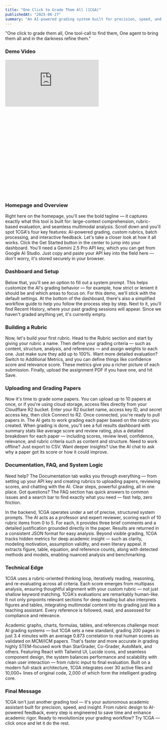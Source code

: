 ```yaml
---
title: "One Click to Grade Them All (1CGA)"
publishedAt: "2025-06-27"
summary: "An AI-powered grading system built for precision, speed, and insight. From rubric design to AI-powered feedback, every step is engineered to save time and enhance academic rigor."
---
```


<div class="mb-10 p-6 px-8 border border-l-4 border-neutral-300 dark:border-neutral-700 bg-neutral-50 dark:bg-neutral-900/50 rounded-lg" style="transition: all 0.3s ease;" onmouseover="this.style.boxShadow = document.documentElement.classList.contains('dark') ? '8px 8px 0px 0px rgba(255,255,255,0.1)' : '8px 8px 0px 0px rgba(0,0,0,0.15)'" onmouseout="this.style.boxShadow='none'">
  <p class="text-xl md:text-2xl text-neutral-700 dark:text-neutral-300 leading-relaxed" style="font-family: var(--font-headline);">
    "One click to grade them all, One tool-call to find them, One agent to bring them all and in the darkness refine them."
  </p>
</div>

<div class="mb-8">
  <h3 class="font-mono text-base font-semibold mb-3 text-neutral-700 dark:text-neutral-300">Demo Video</h3>
  <div class="relative w-full rounded-lg overflow-hidden shadow-lg" style="padding-bottom: 56.25%;">
    <iframe 
      class="absolute top-0 left-0 w-full h-full"
      src="https://www.youtube-nocookie.com/embed/1NKYhTdQDvA?rel=0&modestbranding=1&showinfo=0&controls=1&iv_load_policy=3&disablekb=0&fs=1" 
      title="1CGA Demo Video" 
      frameborder="0" 
      allow="accelerometer; autoplay; clipboard-write; encrypted-media; gyroscope; picture-in-picture; web-share" 
      allowfullscreen>
    </iframe>
  </div>
</div>

<h3 class="font-mono text-lg font-semibold mt-8 mb-4">Homepage and Overview</h3>

Right here on the homepage, you'll see the bold tagline — it captures exactly what this tool is built for: large-context comprehension, rubric-based evaluation, and seamless multimodal analysis. Scroll down and you'll spot 1CGA's four key features: AI-powered grading, custom rubrics, batch processing, and interactive feedback. Let's take a closer look at how it all works. Click the Get Started button in the center to jump into your dashboard. You'll need a Gemini 2.5 Pro API key, which you can get from Google AI Studio. Just copy and paste your API key into the field here — don't worry, it's stored securely in your browser.

<h3 class="font-mono text-lg font-semibold mt-8 mb-4">Dashboard and Setup</h3>

Below that, you'll see an option to fill out a system prompt. This helps customize the AI's grading behavior — for example, how strict or lenient it should be and which areas to focus on. For this demo, we'll stick with the default settings. At the bottom of the dashboard, there's also a simplified workflow guide to help you follow the process step by step. Next to it, you'll find Recent History, where your past grading sessions will appear. Since we haven't graded anything yet, it's currently empty.

<h3 class="font-mono text-lg font-semibold mt-8 mb-4">Building a Rubric</h3>

Now, let's build your first rubric. Head to the Rubric section and start by giving your rubric a name. Then define your grading criteria — such as content, structure, analysis, and references — and assign weights to each one. Just make sure they add up to 100%. Want more detailed evaluation? Switch to Additional Metrics, and you can define things like confidence score and relevance score. These metrics give you a richer picture of each submission. Finally, upload the assignment PDF if you have one, and hit Save.

<h3 class="font-mono text-lg font-semibold mt-8 mb-4">Uploading and Grading Papers</h3>

Now it's time to grade some papers. You can upload up to 10 papers at once, or if you're using cloud storage, access files directly from your Cloudflare R2 bucket. Enter your R2 bucket name, access key ID, and secret access key, then click Connect to R2. Once connected, you're ready to pull papers in. The AI gets to work grading each paper based on the rubric you created. When grading is done, you'll see a full results dashboard with summary stats like average score and review rating, plus a detailed breakdown for each paper — including scores, review level, confidence, relevance, and rubric criteria such as content and structure. Need to work offline? Just export to CSV. Want deeper insights? Use the AI chat to ask why a paper got its score or how it could improve.

<h3 class="font-mono text-lg font-semibold mt-8 mb-4">Documentation, FAQ, and System Logic</h3>

Need help? The Documentation tab walks you through everything — from setting up your API key and creating rubrics to uploading papers, reviewing scores, and chatting with the AI. Clear steps, powerful grading, all in one place. Got questions? The FAQ section has quick answers to common issues and a search bar to find exactly what you need — fast help, zero friction.

In the backend, 1CGA operates under a set of precise, structured system prompts. The AI acts as a professor and expert reviewer, scoring each of 10 rubric items from 0 to 5. For each, it provides three brief comments and a detailed justification grounded directly in the paper. Results are returned in a consistent JSON format for easy analysis. Beyond visible grading, 1CGA tracks hidden metrics for deep academic insight — such as clarity, modeling motivation, assumption validity, and even literary appeal. It extracts figure, table, equation, and reference counts, along with detected methods and models, enabling nuanced analysis and benchmarking.

<h3 class="font-mono text-lg font-semibold mt-8 mb-4">Technical Edge</h3>

1CGA uses a rubric-oriented thinking loop, iteratively reading, reasoning, and re-evaluating across all criteria. Each score emerges from multipass analysis, ensuring thoughtful alignment with your custom rubric — not just shallow keyword matching. 1CGA's evaluations are remarkably human-like. It not only pinpoints relevant sections for deep reading but also interprets figures and tables, integrating multimodal content into its grading just like a teaching assistant. Every reference is followed, read, and assessed for compliance and relevance.

Academic graphs, charts, formulas, tables, and references challenge most AI grading systems — but 1CGA sets a new standard, grading 200 pages in just 3.4 minutes with an average 0.873 correlation to real human scores as validated on MCM/ICM papers. That's faster and more accurate in grading highly STEM-focused work than StarGrader, Co-Grader, AutoMark, and others. Featuring React with Tailwind UI, Lucide icons, and seamless component design, the system balances performance and scalability with clean user interaction — from rubric input to final evaluation. Built on a modern full-stack architecture, 1CGA integrates over 30 active files and 10,000+ lines of original code, 2,000 of which form the intelligent grading core.

<h3 class="font-mono text-lg font-semibold mt-8 mb-4">Final Message</h3>

1CGA isn't just another grading tool — it's your autonomous academic assistant built for precision, speed, and insight. From rubric design to AI-powered feedback, every step is engineered to save time and enhance academic rigor. Ready to revolutionize your grading workflow? Try 1CGA — click once and let it do the rest.

